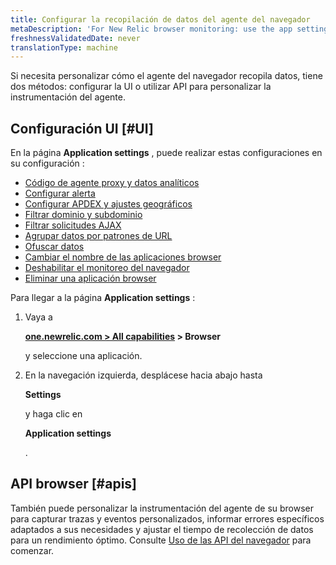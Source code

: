 ```yaml
---
title: Configurar la recopilación de datos del agente del navegador
metaDescription: 'For New Relic browser monitoring: use the app settings page to configure the agent type and deployment method.'
freshnessValidatedDate: never
translationType: machine
---
```


Si necesita personalizar cómo el agente del navegador recopila datos, tiene dos métodos: configurar la UI o utilizar API para personalizar la instrumentación del agente.

## Configuración UI [#UI]

En la página <DNT>**Application settings**</DNT> , puede realizar estas configuraciones en su configuración <InlinePopover type="browser"/>:

* [Código de agente proxy y datos analíticos](/docs/browser/new-relic-browser/configuration/proxy-agent-requests/)
* [Configurar alerta](/docs/browser/new-relic-browser/configuration/view-browser-apps-alert-information/)
* [Configurar APDEX y ajustes geográficos](/docs/browser/new-relic-browser/configuration/browser-settings-ui-options-apdex-geography/#apdex-settings)
* [Filtrar dominio y subdominio](/docs/browser/new-relic-browser/configuration/monitor-or-block-specific-domains-subdomains/)
* [Filtrar solicitudes AJAX](/docs/browser/new-relic-browser/configuration/filter-ajax-request-events/)
* [Agrupar datos por patrones de URL](/docs/browser/new-relic-browser/configuration/group-browser-metrics-urls/)
* [Ofuscar datos](/docs/browser/new-relic-browser/configuration/obfuscate-browser-agent-data/)
* [Cambiar el nombre de las aplicaciones browser](/docs/browser/new-relic-browser/configuration/rename-browser-apps/)
* [Deshabilitar el monitoreo del navegador](/docs/browser/new-relic-browser/installation/disable-browser-monitoring/)
* [Eliminar una aplicación browser](/docs/apm/new-relic-apm/maintenance/remove-applications-new-relic/#remove)

Para llegar a la página <DNT>**Application settings**</DNT> :

1. Vaya a

   <DNT>**[one.newrelic.com > All capabilities](https://one.newrelic.com/all-capabilities) > Browser**</DNT>

   y seleccione una aplicación.

2. En la navegación izquierda, desplácese hacia abajo hasta

   <DNT>**Settings**</DNT>

   y haga clic en

   <DNT>**Application settings**</DNT>

   .

## API browser [#apis]

También puede personalizar la instrumentación del agente de su browser para capturar trazas y eventos personalizados, informar errores específicos adaptados a sus necesidades y ajustar el tiempo de recolección de datos para un rendimiento óptimo. Consulte [Uso de las API del navegador](/docs/browser/new-relic-browser/browser-apis/using-browser-apis/) para comenzar.